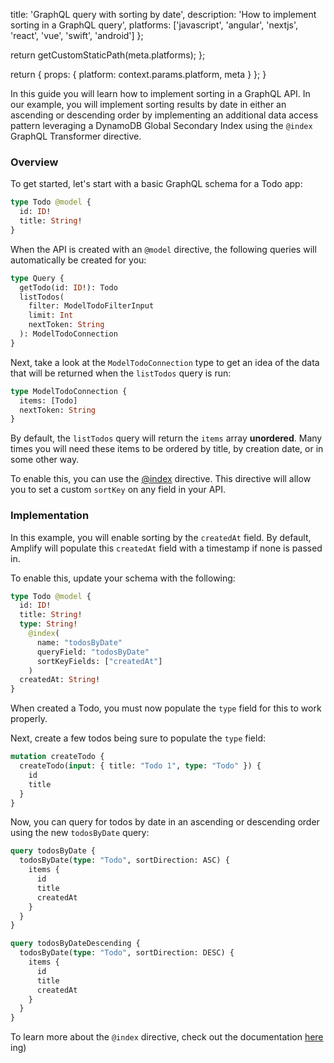 
  title: 'GraphQL query with sorting by date',
  description: 'How to implement sorting in a GraphQL query',
  platforms: ['javascript', 'angular', 'nextjs', 'react', 'vue', 'swift', 'android']
};

  return getCustomStaticPath(meta.platforms);
};

  return {
    props: {
      platform: context.params.platform,
      meta
    }
  };
}

In this guide you will learn how to implement sorting in a GraphQL API. In our example, you will implement sorting results by date in either an ascending or descending order by implementing an additional data access pattern leveraging a DynamoDB Global Secondary Index using the `@index` GraphQL Transformer directive.

### Overview

To get started, let's start with a basic GraphQL schema for a Todo app:

```graphql
type Todo @model {
  id: ID!
  title: String!
}
```

When the API is created with an `@model` directive, the following queries will automatically be created for you:

```graphql
type Query {
  getTodo(id: ID!): Todo
  listTodos(
    filter: ModelTodoFilterInput
    limit: Int
    nextToken: String
  ): ModelTodoConnection
}
```

Next, take a look at the `ModelTodoConnection` type to get an idea of the data that will be returned when the `listTodos` query is run:

```graphql
type ModelTodoConnection {
  items: [Todo]
  nextToken: String
}
```

By default, the `listTodos` query will return the `items` array **unordered**. Many times you will need these items to be ordered by title, by creation date, or in some other way.

To enable this, you can use the [@index](/[platform]/build-a-backend/graphqlapi/data-modeling/) directive. This directive will allow you to set a custom `sortKey` on any field in your API.

### Implementation

In this example, you will enable sorting by the `createdAt` field. By default, Amplify will populate this `createdAt` field with a timestamp if none is passed in.

To enable this, update your schema with the following:

```graphql
type Todo @model {
  id: ID!
  title: String!
  type: String!
    @index(
      name: "todosByDate"
      queryField: "todosByDate"
      sortKeyFields: ["createdAt"]
    )
  createdAt: String!
}
```

<Callout>

When created a Todo, you must now populate the `type` field for this to work properly.

</Callout>

Next, create a few todos being sure to populate the `type` field:

```graphql
mutation createTodo {
  createTodo(input: { title: "Todo 1", type: "Todo" }) {
    id
    title
  }
}
```

Now, you can query for todos by date in an ascending or descending order using the new `todosByDate` query:

```graphql
query todosByDate {
  todosByDate(type: "Todo", sortDirection: ASC) {
    items {
      id
      title
      createdAt
    }
  }
}

query todosByDateDescending {
  todosByDate(type: "Todo", sortDirection: DESC) {
    items {
      id
      title
      createdAt
    }
  }
}
```

To learn more about the `@index` directive, check out the documentation [here](/[platform]/build-a-backend/graphqlapi/data-modeling/) ing)
